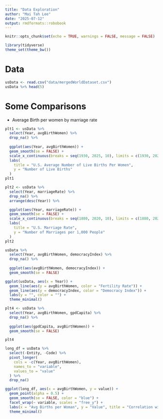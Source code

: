 ---
title: "Data Exploration"
author: "Mai Tah Lee"
date: "2025-07-12"
output: rmdformats::robobook
---

```{r setup, include=FALSE}
knitr::opts_chunk$set(echo = TRUE, warnings = FALSE, message = FALSE)

library(tidyverse)
theme_set(theme_bw())
```

# Data
```{r}
usData <- read.csv("data/mergedWorldDataset.csv")
usData %>% head(5)
```


# Some Comparisons
* Average Birth per women by marriage rate
```{r}
plt1 <- usData %>% 
  select(Year, avgBirthWomen) %>%
  drop_na() %>%
  
  ggplot(aes(Year, avgBirthWomen)) + 
  geom_smooth(se = FALSE) + 
  scale_x_continuous(breaks = seq(1930, 2025, 10), limits = c(1930, 2025)) + 
  labs(
    title = "U.S. Average Number of Live Births Per Women",
    y = "Number of Live Births"
  )
plt1
```

```{r}
plt2 <- usData %>% 
  select(Year, marriageRate) %>%
  drop_na() %>% 
  arrange(desc(Year)) %>%

  ggplot(aes(Year, marriageRate)) +
  geom_smooth(se = FALSE) +
  scale_x_continuous(breaks = seq(1880, 2020, 10), limits = c(1880, 2020)) +
  labs(
    title = "U.S. Marriage Rate",
    y = "Number of Marriages per 1,000 People"
  )
plt2
```

```{r warning = FALSE}
usData %>% 
  select(Year, avgBirthWomen, democracyIndex) %>%
  drop_na() %>%
  
  ggplot(aes(avgBirthWomen, democracyIndex)) + 
  geom_smooth(se = FALSE) 
```
```{r warning = FALSE}
ggplot(usData, aes(x = Year)) +
  geom_line(aes(y = avgBirthWomen, color = "Fertility Rate")) +
  geom_line(aes(y = democracyIndex, color = "Democracy Index")) +
  labs(y = "", color = "") +
  theme_minimal()
```

```{r}
plt4 <- usData %>%
  select(Year, avgBirthWomen, gpdCapita) %>%
  drop_na() %>%
  
  ggplot(aes(gpdCapita, avgBirthWomen)) + 
  geom_smooth(se = FALSE)

plt4

```

```{r warning=FALSE}

long_df = usData %>%
  select(-Entity, -Code) %>%
  pivot_longer(
    cols = -c(Year, avgBirthWomen),
    names_to = "variable",
    values_to = "value"
  ) %>% 
  drop_na()

ggplot(long_df, aes(x = avgBirthWomen, y = value)) +
  geom_point(alpha = 0.5) +
  geom_smooth(se = FALSE, color = "blue") +
  facet_wrap(~ variable, scales = "free_y") +
  labs(x = "Avg Births per Woman", y = "Value", title = "Correlation with Avg Births per Woman") +
  theme_minimal()
```




